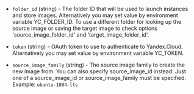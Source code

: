 <!-- Code generated from the comments of the Config struct in builder/yandex/config.go; DO NOT EDIT MANUALLY -->

- `folder_id` (string) - The folder ID that will be used to launch instances and store images.
  Alternatively you may set value by environment variable YC_FOLDER_ID.
  To use a different folder for looking up the source image or saving the target image to
  check options 'source_image_folder_id' and 'target_image_folder_id'.

- `token` (string) - OAuth token to use to authenticate to Yandex.Cloud. Alternatively you may set
  value by environment variable YC_TOKEN.

- `source_image_family` (string) - The source image family to create the new image
  from. You can also specify source_image_id instead. Just one of a source_image_id or
  source_image_family must be specified. Example: `ubuntu-1804-lts`
